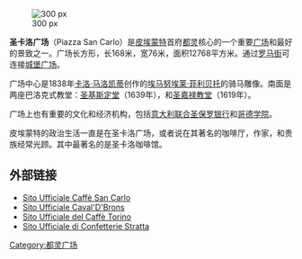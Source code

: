 {{Unreferenced |time=2009-05-12T09:00:38+00:00 }}
[[File:Lato_piazza_San_Carlo_Torino.JPG|300 px]]

'''圣卡洛广场'''（Piazza San Carlo）是[[皮埃蒙特|皮埃蒙特]]首府[[都灵|都灵]]核心的一个重要[[广场|广场]]和最好的景致之一。广场长方形，长168米，宽76米，面积12768平方米。通过[[罗马街_(都灵)|罗马街]]可连接[[城堡广场_(都灵)|城堡广场]]。

广场中心是1838年[[卡洛·马洛凯蒂|卡洛·马洛凯蒂]]创作的[[埃马努埃莱·菲利贝托|埃马努埃莱·菲利贝托]]的骑马雕像。南面是两座巴洛克式教堂：[[圣基斯定堂_(都灵)|圣基斯定堂]]（1639年），和[[圣嘉禄教堂_(都灵)|圣嘉禄教堂]]（1619年）。

广场上也有重要的文化和经济机构，包括[[意大利联合圣保罗银行|意大利联合圣保罗银行]]和[[哥德学院|哥德学院]]。

皮埃蒙特的政治生活一直是在圣卡洛广场，或者说在其著名的咖啡厅，作家，和贵族经常光顾。其中最著名的是圣卡洛咖啡馆。

== 外部链接 ==
* [https://web.archive.org/web/20090326094742/http://www.caffesancarlo.it/ Sito Ufficiale Caffè San Carlo]
* [https://web.archive.org/web/20100402233112/http://cavaldbrons.it/ Sito Ufficiale Caval'D'Brons]
* [https://web.archive.org/web/20090312074056/http://www.caffe-torino.it/ Sito Ufficiale del Caffè Torino]
* [http://www.stratta1836.it/ Sito Ufficiale di Confetterie Stratta] {{Wayback|url=http://www.stratta1836.it/ |date=20201027210121 }}

[[Category:都灵广场|Category:都灵广场]]